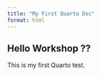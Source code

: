 ```yaml
--- 
title: "My First Quarto Doc" 
format: html 
--- 
```

 
## Hello Workshop ?? 
This is my first Quarto test. 

